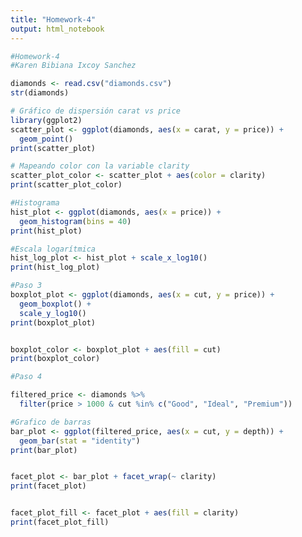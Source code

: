 ```yaml
---
title: "Homework-4"
output: html_notebook
---
```


 

```r
#Homework-4
#Karen Bibiana Ixcoy Sanchez

diamonds <- read.csv("diamonds.csv")
str(diamonds)

# Gráfico de dispersión carat vs price
library(ggplot2)
scatter_plot <- ggplot(diamonds, aes(x = carat, y = price)) +
  geom_point()
print(scatter_plot)

# Mapeando color con la variable clarity
scatter_plot_color <- scatter_plot + aes(color = clarity)
print(scatter_plot_color)

#Histograma
hist_plot <- ggplot(diamonds, aes(x = price)) +
  geom_histogram(bins = 40)
print(hist_plot)

#Escala logarítmica
hist_log_plot <- hist_plot + scale_x_log10()
print(hist_log_plot)

#Paso 3
boxplot_plot <- ggplot(diamonds, aes(x = cut, y = price)) +
  geom_boxplot() +
  scale_y_log10()
print(boxplot_plot)


boxplot_color <- boxplot_plot + aes(fill = cut)
print(boxplot_color)

#Paso 4

filtered_price <- diamonds %>%
  filter(price > 1000 & cut %in% c("Good", "Ideal", "Premium"))

#Grafico de barras
bar_plot <- ggplot(filtered_price, aes(x = cut, y = depth)) +
  geom_bar(stat = "identity")
print(bar_plot)


facet_plot <- bar_plot + facet_wrap(~ clarity)
print(facet_plot)


facet_plot_fill <- facet_plot + aes(fill = clarity)
print(facet_plot_fill)



```
